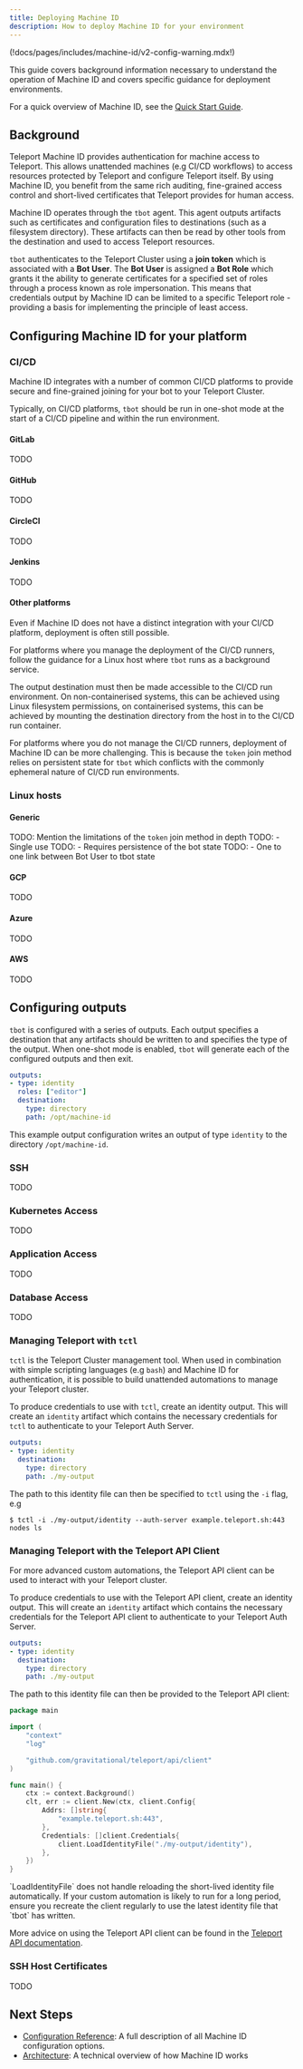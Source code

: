 ```yaml
---
title: Deploying Machine ID
description: How to deploy Machine ID for your environment
---
```


(!docs/pages/includes/machine-id/v2-config-warning.mdx!)

This guide covers background information necessary to understand the operation
of Machine ID and covers specific guidance for deployment environments.

For a quick overview of Machine ID, see the [Quick Start Guide](../getting-started.mdx).

## Background

Teleport Machine ID provides authentication for machine access to Teleport. This
allows unattended machines (e.g CI/CD workflows) to access resources protected
by Teleport and configure Teleport itself. By using Machine ID, you benefit from
the same rich auditing, fine-grained access control and short-lived certificates
that Teleport provides for human access.

Machine ID operates through the `tbot` agent. This agent outputs artifacts such
as certificates and configuration files to destinations (such as a filesystem
directory). These artifacts can then be read by other tools from the destination
and used to access Teleport resources.

`tbot` authenticates to the Teleport Cluster using a **join token** which is
associated with a **Bot User**. The **Bot User** is assigned a **Bot Role**
which grants it the ability to generate certificates for a specified set of
roles through a process known as role impersonation. This means that credentials
output by Machine ID can be limited to a specific Teleport role - providing a
basis for implementing the principle of least access.

## Configuring Machine ID for your platform

### CI/CD

Machine ID integrates with a number of common CI/CD platforms to provide
secure and fine-grained joining for your bot to your Teleport Cluster.

Typically, on CI/CD platforms, `tbot` should be run in one-shot mode at the
start of a CI/CD pipeline and within the run environment.

#### GitLab

TODO

#### GitHub

TODO

#### CircleCI

TODO

#### Jenkins

TODO

#### Other platforms

Even if Machine ID does not have a distinct integration with your CI/CD
platform, deployment is often still possible.

For platforms where you manage the deployment of the CI/CD runners, follow the
guidance for a Linux host where `tbot` runs as a background service.

The output destination must then be made accessible to the CI/CD run
environment. On non-containerised systems, this can be achieved using Linux
filesystem permissions, on containerised systems, this can be achieved by
mounting the destination directory from the host in to the CI/CD run container.

For platforms where you do not manage the CI/CD runners, deployment of
Machine ID can be more challenging. This is because the `token` join method
relies on persistent state for `tbot` which conflicts with the commonly
ephemeral nature of CI/CD run environments.

### Linux hosts

#### Generic

TODO: Mention the limitations of the `token` join method in depth
TODO: - Single use
TODO: - Requires persistence of the bot state
TODO: - One to one link between Bot User to tbot state

#### GCP

TODO

#### Azure

TODO

#### AWS

TODO

## Configuring outputs

`tbot` is configured with a series of outputs. Each output specifies a
destination that any artifacts should be written to and specifies the type
of the output. When one-shot mode is enabled, `tbot` will generate each of the
configured outputs and then exit.

```yaml
outputs:
- type: identity
  roles: ["editor"]
  destination:
    type: directory
    path: /opt/machine-id
```

This example output configuration writes an output of type `identity` to the
directory `/opt/machine-id`.

### SSH

TODO

### Kubernetes Access

TODO

### Application Access

TODO

### Database Access

TODO

### Managing Teleport with `tctl`

`tctl` is the Teleport Cluster management tool. When used in combination with
simple scripting languages (e.g `bash`) and Machine ID for authentication, it is
possible to build unattended automations to manage your Teleport cluster.

To produce credentials to use with `tctl`, create an identity output. This
will create an `identity` artifact which contains the necessary credentials
for `tctl` to authenticate to your Teleport Auth Server.

```yaml
outputs:
- type: identity
  destination:
    type: directory
    path: ./my-output
```

The path to this identity file can then be specified to `tctl` using the `-i`
flag, e.g

```code
$ tctl -i ./my-output/identity --auth-server example.teleport.sh:443 nodes ls
```

### Managing Teleport with the Teleport API Client

For more advanced custom automations, the Teleport API client can be used to
interact with your Teleport cluster.

To produce credentials to use with the Teleport API client, create an identity
output. This will create an `identity` artifact which contains the necessary
credentials for the Teleport API client to authenticate to your Teleport Auth
Server.

```yaml
outputs:
- type: identity
  destination:
    type: directory
    path: ./my-output
```

The path to this identity file can then be provided to the Teleport API client:

```go
package main

import (
	"context"
	"log"

	"github.com/gravitational/teleport/api/client"
)

func main() {
	ctx := context.Background()
	clt, err := client.New(ctx, client.Config{
		Addrs: []string{
			"example.teleport.sh:443",
 		},
		Credentials: []client.Credentials{
			client.LoadIdentityFile("./my-output/identity"),
		},
	})
}
```

<Notice type="warning">
`LoadIdentityFile` does not handle reloading the short-lived identity file
automatically. If your custom automation is likely to run for a long period,
ensure you recreate the client regularly to use the latest identity file that
`tbot` has written.
</Notice>

More advice on using the Teleport API client can be found in the
[Teleport API documentation](../../api/introduction.mdx).

### SSH Host Certificates

TODO

## Next Steps

- [Configuration Reference](../reference/configuration.mdx): A full description
  of all Machine ID configuration options.
- [Architecture](../architecture.mdx): A technical overview of how Machine ID
  works